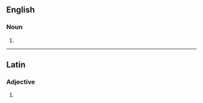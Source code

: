 {{also|abiétine}}
==English==

===Noun===
{{en-noun}}

# {{alternative spelling of|abietin|lang=en}}

----

==Latin==

===Adjective===
{{la-adj-form|abietine}}

# {{inflection of|abietinus||voc|m|s|lang=la}}